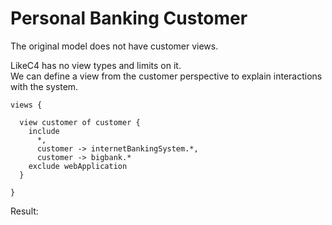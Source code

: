 
# Personal Banking Customer

<Callout type="info" emoji="ℹ️">
  The original model does not have customer views.
</Callout>

LikeC4 has no view types and limits on it.  
We can define a view from the customer perspective to explain interactions with the system.

```likec4
views {

  view customer of customer {
    include
      *,
      customer -> internetBankingSystem.*,
      customer -> bigbank.*
    exclude webApplication
  }

}
```

Result:

<LikeC4View viewId="customer"/>
